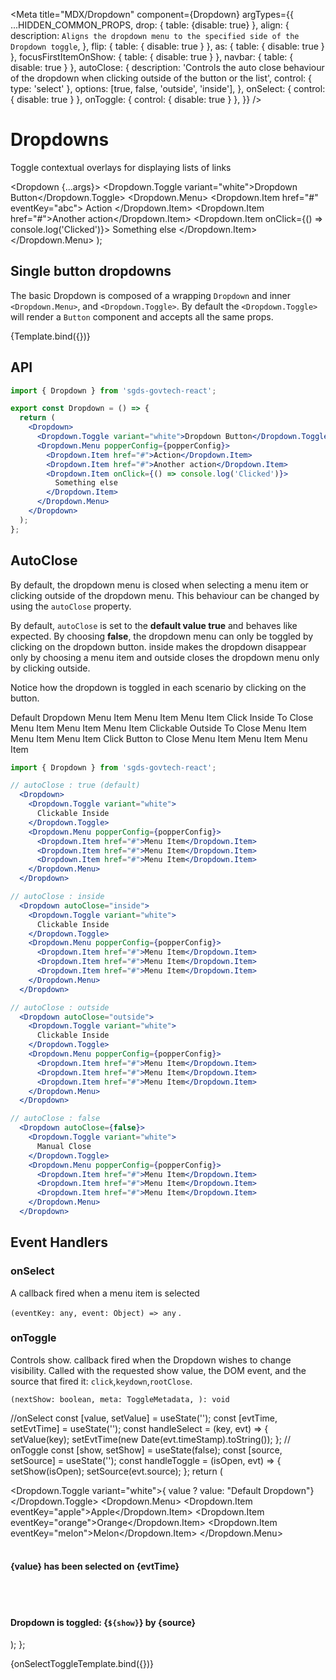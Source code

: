 
<Meta
  title="MDX/Dropdown"
  component={Dropdown}
  argTypes={{
    ...HIDDEN_COMMON_PROPS,
    drop: {
      table: {disable: true}
    },
    align: {
      description: `Aligns the dropdown menu to the specified side of the Dropdown toggle`,
    },
    flip: { table: { disable: true } },
    as: { table: { disable: true } },
    focusFirstItemOnShow: { table: { disable: true } },
    navbar: { table: { disable: true } },
    autoClose: {
      description:
        'Controls the auto close behaviour of the dropdown when clicking outside of the button or the list',
      control: { type: 'select' },
      options: [true, false, 'outside', 'inside'],
    },
    onSelect: { control: { disable: true } },
    onToggle: { control: { disable: true } },
  }}
/>

# Dropdowns

Toggle contextual overlays for displaying lists of links

  <Dropdown {...args}>
    <Dropdown.Toggle variant="white">Dropdown Button</Dropdown.Toggle>
    <Dropdown.Menu>
      <Dropdown.Item href="#" eventKey="abc">
        Action
      </Dropdown.Item>
      <Dropdown.Item href="#">Another action</Dropdown.Item>
      <Dropdown.Item onClick={() => console.log('Clicked')}>
        Something else
      </Dropdown.Item>
    </Dropdown.Menu>
  </Dropdown>
);

##  Single button dropdowns

The basic Dropdown is composed of a wrapping `Dropdown` and
inner `<Dropdown.Menu>`, and `<Dropdown.Toggle>`. By
default the `<Dropdown.Toggle>` will render a
`Button` component and accepts all the same props.

<Story name="Basic">{Template.bind({})}</Story>

## API 

<ArgsTable story="Basic" />

```jsx
import { Dropdown } from 'sgds-govtech-react';

export const Dropdown = () => {
  return (
    <Dropdown>
      <Dropdown.Toggle variant="white">Dropdown Button</Dropdown.Toggle>
      <Dropdown.Menu popperConfig={popperConfig}>
        <Dropdown.Item href="#">Action</Dropdown.Item>
        <Dropdown.Item href="#">Another action</Dropdown.Item>
        <Dropdown.Item onClick={() => console.log('Clicked')}>
          Something else
        </Dropdown.Item>
      </Dropdown.Menu>
    </Dropdown>
  );
};
```

## AutoClose

By default, the dropdown menu is closed when selecting a menu item or clicking outside of the dropdown menu. This behaviour can be changed by using the `autoClose` property.

By default, `autoClose` is set to the **default value true** and behaves like expected. By choosing **false**, the dropdown menu can only be toggled by clicking on the dropdown button. inside makes the dropdown disappear only by choosing a menu item and outside closes the dropdown menu only by clicking outside.

Notice how the dropdown is toggled in each scenario by clicking on the button.

<Story name="AutoClose">
  <Row>
    <Col>
      <Dropdown>
        <Dropdown.Toggle variant="white" id="dropdown-autoclose-true">
          Default Dropdown
        </Dropdown.Toggle>
        <Dropdown.Menu>
          <Dropdown.Item href="#">Menu Item</Dropdown.Item>
          <Dropdown.Item href="#">Menu Item</Dropdown.Item>
          <Dropdown.Item href="#">Menu Item</Dropdown.Item>
        </Dropdown.Menu>
      </Dropdown>
    </Col>
    <Col>
      <Dropdown autoClose="inside">
        <Dropdown.Toggle variant="white" id="dropdown-autoclose-inside">
          Click Inside To Close
        </Dropdown.Toggle>
        <Dropdown.Menu>
          <Dropdown.Item href="#">Menu Item</Dropdown.Item>
          <Dropdown.Item href="#">Menu Item</Dropdown.Item>
          <Dropdown.Item href="#">Menu Item</Dropdown.Item>
        </Dropdown.Menu>
      </Dropdown>
    </Col>
    <Col>
      <Dropdown autoClose="outside">
        <Dropdown.Toggle variant="white" id="dropdown-autoclose-outside">
          Clickable Outside To Close
        </Dropdown.Toggle>
        <Dropdown.Menu>
          <Dropdown.Item href="#">Menu Item</Dropdown.Item>
          <Dropdown.Item href="#">Menu Item</Dropdown.Item>
          <Dropdown.Item href="#">Menu Item</Dropdown.Item>
        </Dropdown.Menu>
      </Dropdown>
    </Col>
    <Col>
      <Dropdown autoClose={false}>
        <Dropdown.Toggle variant="white" id="dropdown-autoclose-false">
          Click Button to Close
        </Dropdown.Toggle>
        <Dropdown.Menu>
          <Dropdown.Item href="#">Menu Item</Dropdown.Item>
          <Dropdown.Item href="#">Menu Item</Dropdown.Item>
          <Dropdown.Item href="#">Menu Item</Dropdown.Item>
        </Dropdown.Menu>
      </Dropdown>
    </Col>
  </Row>
</Story>

```jsx
import { Dropdown } from 'sgds-govtech-react';

// autoClose : true (default)
  <Dropdown>
    <Dropdown.Toggle variant="white">
      Clickable Inside
    </Dropdown.Toggle>
    <Dropdown.Menu popperConfig={popperConfig}>
      <Dropdown.Item href="#">Menu Item</Dropdown.Item>
      <Dropdown.Item href="#">Menu Item</Dropdown.Item>
      <Dropdown.Item href="#">Menu Item</Dropdown.Item>
    </Dropdown.Menu>
  </Dropdown>

// autoClose : inside
  <Dropdown autoClose="inside">
    <Dropdown.Toggle variant="white">
      Clickable Inside
    </Dropdown.Toggle>
    <Dropdown.Menu popperConfig={popperConfig}>
      <Dropdown.Item href="#">Menu Item</Dropdown.Item>
      <Dropdown.Item href="#">Menu Item</Dropdown.Item>
      <Dropdown.Item href="#">Menu Item</Dropdown.Item>
    </Dropdown.Menu>
  </Dropdown>

// autoClose : outside
  <Dropdown autoClose="outside">
    <Dropdown.Toggle variant="white">
      Clickable Inside
    </Dropdown.Toggle>
    <Dropdown.Menu popperConfig={popperConfig}>
      <Dropdown.Item href="#">Menu Item</Dropdown.Item>
      <Dropdown.Item href="#">Menu Item</Dropdown.Item>
      <Dropdown.Item href="#">Menu Item</Dropdown.Item>
    </Dropdown.Menu>
  </Dropdown>

// autoClose : false
  <Dropdown autoClose={false}>
    <Dropdown.Toggle variant="white">
      Manual Close
    </Dropdown.Toggle>
    <Dropdown.Menu popperConfig={popperConfig}>
      <Dropdown.Item href="#">Menu Item</Dropdown.Item>
      <Dropdown.Item href="#">Menu Item</Dropdown.Item>
      <Dropdown.Item href="#">Menu Item</Dropdown.Item>
    </Dropdown.Menu>
  </Dropdown>
```

##  Event Handlers

### onSelect

A callback fired when a menu item is selected

`(eventKey: any, event: Object) => any` .

### onToggle

Controls show. callback fired when the Dropdown wishes to change visibility. Called with the requested show value, the DOM event, and the source that fired it: `click`,`keydown`,`rootClose`.

`(nextShow: boolean, meta: ToggleMetadata, ): void`

  //onSelect
  const [value, setValue] = useState('');
  const [evtTime, setEvtTime] = useState('');
  const handleSelect = (key, evt) => {
    setValue(key);
    setEvtTime(new Date(evt.timeStamp).toString());
  };
  // onToggle
  const [show, setShow] = useState(false);
  const [source, setSource] = useState('');
  const handleToggle = (isOpen, evt) => {
    setShow(isOpen);
    setSource(evt.source);
  };
  return (
    <div>
      <Dropdown onSelect={handleSelect} onToggle={handleToggle}>
        <Dropdown.Toggle variant="white">{ value ? value: "Default Dropdown"}</Dropdown.Toggle>
        <Dropdown.Menu>
          <Dropdown.Item eventKey="apple">Apple</Dropdown.Item>
          <Dropdown.Item eventKey="orange">Orange</Dropdown.Item>
          <Dropdown.Item eventKey="melon">Melon</Dropdown.Item>
        </Dropdown.Menu>
      </Dropdown>
      <br />
      <br />
      <h4>
        {value} has been selected on {evtTime}
      </h4>
      <br />
      <br />
      <h4>
        Dropdown is toggled: {`${show}`} by {source}
      </h4>
    </div>
  );
};

<Canvas>
  <Story height="200px" name="Event Handlers">
    {onSelectToggleTemplate.bind({})}
  </Story>
</Canvas>
